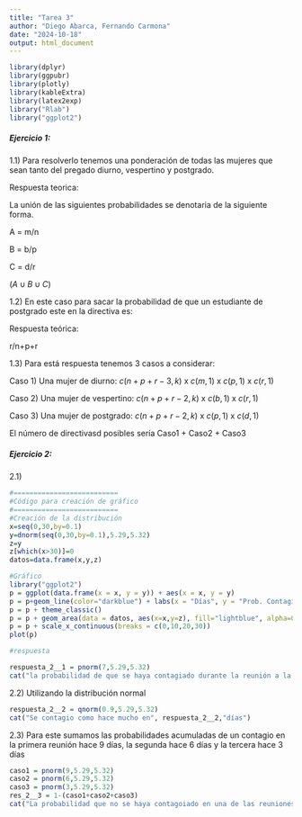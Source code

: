 ```yaml
---
title: "Tarea 3"
author: "Diego Abarca, Fernando Carmona"
date: "2024-10-18"
output: html_document
---
```


```r
library(dplyr)
library(ggpubr)
library(plotly)
library(kableExtra)
library(latex2exp)
library("Rlab")
library("ggplot2")
```

##### *Ejercicio 1:*

1.1) Para resolverlo tenemos una ponderación de todas las mujeres que sean tanto del pregado diurno, vespertino y postgrado.

Respuesta teorica:

La unión de las siguientes probabilidades se denotaria de la siguiente forma. 

A = m/n

B = b/p

C = d/r

$(A\cup B\cup C)$


1.2) En este caso para sacar la probabilidad de que un estudiante de postgrado este en la directiva es:

Respuesta teórica:

r/n+p+r

1.3) Para está respuesta tenemos 3 casos a considerar:

Caso 1) Una mujer de diurno:
$c(n + p + r - 3,k)$ x $c(m,1)$ x $c(p,1)$ x $c(r,1)$

Caso 2) Una mujer de vespertino:
$c(n + p + r - 2,k)$  x $c(b,1)$ x $c(r,1)$

Caso 3) Una mujer de postgrado:
$c(n + p + r - 2,k)$  x $c(p,1)$ x $c(d,1)$

El número de directivasd posibles sería Caso1 + Caso2 + Caso3

##### *Ejercicio 2:*

2.1) 

```r
#==========================
#Código para creación de gráfico
#==========================
#Creación de la distribución
x=seq(0,30,by=0.1)
y=dnorm(seq(0,30,by=0.1),5.29,5.32)
z=y
z[which(x>30)]=0
datos=data.frame(x,y,z)

#Gráfico
library("ggplot2")
p = ggplot(data.frame(x = x, y = y)) + aes(x = x, y = y)
p = p+geom_line(color="darkblue") + labs(x = "Días", y = "Prob. Contagio")
p = p + theme_classic()
p = p + geom_area(data = datos, aes(x=x,y=z), fill="lightblue", alpha=0.4)
p = p + scale_x_continuous(breaks = c(0,10,20,30))
plot(p)

#respuesta

respuesta_2__1 = pnorm(7,5.29,5.32)
cat("la probabilidad de que se haya contagiado durante la reunión a la que asistió hace una semana es:", respuesta_2__1)


```

2.2) Utilizando la distribución normal

```r
respuesta_2__2 = qnorm(0.9,5.29,5.32)
cat("Se contagio como hace mucho en", respuesta_2__2,"días")

```

2.3) Para este sumamos las probabilidades acumuladas de un contagio en la primera reunión hace 9 días, la segunda hace 6 días y la tercera hace 3 días 

```r
caso1 = pnorm(9,5.29,5.32)
caso2 = pnorm(6,5.29,5.32)
caso3 = pnorm(3,5.29,5.32)
res_2__3 = 1-(caso1+caso2+caso3)
cat("La probabilidad que no se haya contagoiado en una de las reuniones es", res_2__3,"El resultado es negativo porque, es casi imposible que no se haya contagiado")

```




